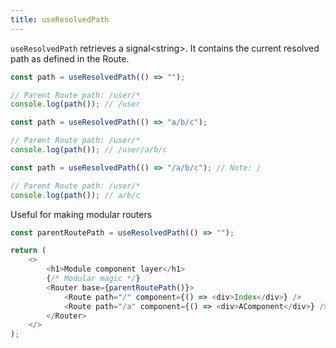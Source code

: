 ```yaml
---
title: useResolvedPath
---
```


`useResolvedPath` retrieves a signal\<string\>.
It contains the current resolved path as defined in the Route.

```js
const path = useResolvedPath(() => "");

// Parent Route path: /user/*
console.log(path()); // /user

const path = useResolvedPath(() => "a/b/c");

// Parent Route path: /user/*
console.log(path()); // /user/a/b/c

const path = useResolvedPath(() => "/a/b/c"); // Note: /

// Parent Route path: /user/*
console.log(path()); // a/b/c
```

Useful for making modular routers

```js
const parentRoutePath = useResolvedPath(() => "");

return (
	<>
		<h1>Module component layer</h1>
		{/* Modular magic */}
		<Router base={parentRoutePath()}>
			<Route path="/" component={() => <div>Index</div>} />
			<Route path="/a" component={() => <div>AComponent</div>} />
		</Router>
	</>
);
```

